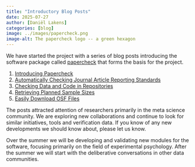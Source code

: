 ```yaml
---
title: "Introductory Blog Posts"
date: 2025-07-27
author: [Daniël Lakens]
categories: [blog]
image: ../images/papercheck.png
image-alt: The papercheck logo -- a green hexagon
---
```


We have started the project with a series of blog posts introducing the software package called [papercheck](https://scienceverse.github.io/papercheck/) that forms the basis for the project.

1. [Introducing Papercheck](https://daniellakens.blogspot.com/2025/06/introducing-papercheck.html)
2. [Automatically Checking Journal Article Reporting Standards](https://daniellakens.blogspot.com/2025/06/automatically-checking-journal-article.html)
3. [Checking Data and Code in Repositories](https://daniellakens.blogspot.com/2025/06/checking-data-and-code-in-repositories.html)
4. [Retrieving Planned Sample Sizes](https://daniellakens.blogspot.com/2025/06/retrieving-planned-sample-sizes-from.html)
5. [Easily Download OSF Files](https://daniellakens.blogspot.com/2025/07/easily-download-files-from-open-science.html)

The posts attracted attention of researchers primarily in the meta science community. We are exploring new collaborations and continue to look for similar initiatives, tools and verification data. If you know of any new developments we should know about, please let us know.

Over the summer we will be developing and validating new modules for the software, focusing primarily on the field of experimental psychology. After the summer we will start with the deliberative conversations in other data communities.